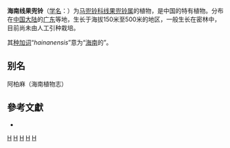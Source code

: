 {{Speciesbox
| taxon = Thottea hainanensis
| authority = (Merr. et Chun) Ding Hou, 1981
| synonyms = ''Apama hainanensis'' <small>Merr. & Chun</small>
}}

'''海南线果兜铃'''（[[学名|学名]]：{{lang|la|''Thottea hainanensis''}}）为[[马兜铃科|马兜铃科]][[线果兜铃属|线果兜铃属]]的植物，是中国的特有植物。分布在[[中国大陆|中国大陆]]的[[广东|广东]]等地，生长于海拔150米至500米的地区，一般生长在密林中，目前尚未由人工引种栽培。

其[[种加词|种加词]]“''hainanensis''”意为“[[海南|海南]]的”。

==别名==
阿柏麻（海南植物志）

==參考文獻==
{{reflist}}
* {{cite web |url=http://www.bioinfo.cn/db05/KmzwSpecies.php?action=view&id=1008 |title=海南线果兜铃 |work=《中国高等植物数据库全库》 |publisher=中国科学院微生物研究所 |author=昆明植物研究所 |accessdate=2009-02-22 |archiveurl=https://web.archive.org/web/20160305074038/http://www.bioinfo.cn/db05/KmzwSpecies.php?action=view&id=1008 |archivedate=2016-03-05 }}
{{Taxonbar|from=Q11150128}}

[[Category:线果兜铃属|H]]
[[Category:中国特有植物|H]]
[[Category:广东植物|H]]
[[Category:海南植物|H]]
[[Category:1981年描述的植物|H]]

{{植物小作品}}
